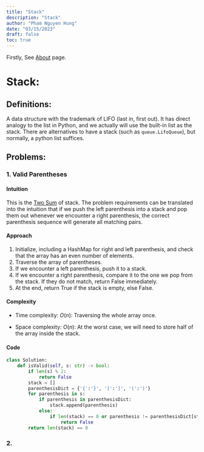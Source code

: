 ```yaml
---
title: "Stack"
description: "Stack"
author: "Pham Nguyen Hung"
date: "03/15/2023"
draft: false
toc: true
---
```

Firstly, See [About](https://h-notes-on-dsa.netlify.app/about.html) page.

# Stack:

## Definitions:

A data structure with the trademark of LIFO (last in, first out). It has direct analogy to the list in Python, and we actually will use the built-in list as the stack. There are alternatives to have a stack (such as `queue.LifoQueue`), but normally, a python list suffices.

## Problems:

### 1. Valid Parentheses

#### Intuition
<!-- Describe your first thoughts on how to solve this problem. -->
This is the [Two Sum](https://leetcode.com/problems/two-sum/) of stack. The problem requirements can be translated into the intuition that if we push the left parenthesis into a stack and pop them out whenever we encounter a right parenthesis, the correct parenthesis sequence will generate all matching pairs.

#### Approach
<!-- Describe your approach to solving the problem. -->
1. Initialize, including a HashMap for right and left parenthesis, and check that the array has an even number of elements.
2. Traverse the array of parentheses.
3. If we encounter a left parenthesis, push it to a stack.
4. If we encounter a right parenthesis, compare it to the one we pop from the stack. If they do not match, return False immediately.
5. At the end, return True if the stack is empty, else False.

#### Complexity
- Time complexity: 
<!-- Add your time complexity here, e.g. $$O(n)$$ -->
$O(n)$: Traversing the whole array once.

- Space complexity:
<!-- Add your space complexity here, e.g. $$O(n)$$ -->
$O(n)$: At the worst case, we will need to store half of the array inside the stack.

#### Code
```python
class Solution:
    def isValid(self, s: str) -> bool:
        if len(s) % 2:
            return False
        stack = []
        parenthesisDict = {'{':'}', '[':']', '(':')'}
        for parenthesis in s:
            if parenthesis in parenthesisDict:
                stack.append(parenthesis)
            else:
                if len(stack) == 0 or parenthesis != parenthesisDict[stack.pop()]:
                    return False
        return len(stack) == 0
```

### 2.